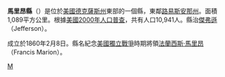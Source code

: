 {{Otheruses|馬里昂縣|subject=美國德克薩斯州的一個縣|other=同名的縣}}
<!--[[File:Map_of_Texas_highlighting_Marion_County.svg|right]]-->
{{Infobox U.S. County|
 county  = 馬里昂縣|
 state = 德克薩斯州 |
 en county  = Marion County|
 en state = Texas |
 seal = |
 map = Map of Texas highlighting Marion County.svg|
 map size = 250|
 founded = 1860年|
 seat = [[Jefferson,_Texas|Jefferson]] | 
 area = 1,089 [[square_kilometre|km²]] (420 [[square_mile|mi²]]) |
 area land = 987 km² (381 mi²) |
 area water = 102 km² (39 mi²) |
 area percentage = 9.31% |
 census yr = 2000|
 pop = 10,941|
 density = 11|
 web = www.co.marion.tx.us|
|}}
'''馬里昂縣'''（{{lang-en|Marion County}}）是位於[[美國|美國]][[德克薩斯州|德克薩斯州]]東部的一個縣，東鄰[[路易斯安那州|路易斯安那州]]。面積1,089平方公里。根據[[美國2000年人口普查|美國2000年人口普查]]，共有人口10,941人。縣治[[傑弗遜_(德克薩斯州)|傑弗遜]]（Jefferson）。

成立於1860年2月8日。縣名紀念[[美國獨立戰爭|美國獨立戰爭]]時期將領[[法蘭西斯·馬里昂|法蘭西斯·馬里昂]]（Francis Marion）。
{{德克萨斯州}}
{{texas-stub}}

[[Category:得克萨斯州行政区划|M]]
